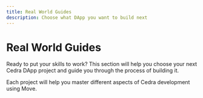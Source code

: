 ```yaml
---
title: Real World Guides
description: Choose what DApp you want to build next
---
```



# Real World Guides

Ready to put your skills to work? This section will help you choose your next Cedra DApp project and guide you through the process of building it.


<CardList>
  <CardList.Card
    title="Fungible Asset (FA) Guide"
    description="Learn how to create and manage a fungible asset"
    to="./guides/first-fa"
  />
  <CardList.Card
    title="From Lockup to Payout: Building Secure FA Escrows"
    description="Reusable, on‑chain time‑locked escrow."
    to="./guides/escrow"
  />
</CardList>

Each project will help you master different aspects of Cedra development using Move. 
